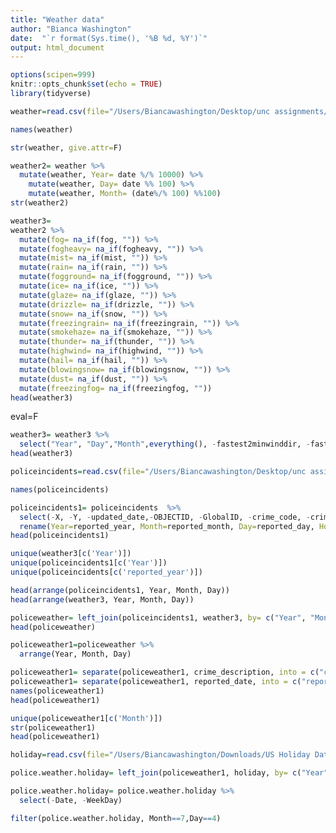 ```yaml
---
title: "Weather data"
author: "Bianca Washington"
date:  "`r format(Sys.time(), '%B %d, %Y')`"
output: html_document
---
```

```r
options(scipen=999)
knitr::opts_chunk$set(echo = TRUE)
library(tidyverse)
```

```r
weather=read.csv(file="/Users/Biancawashington/Desktop/unc assignments/rdu-weather-history-date.csv", head = T, sep=",")
```

```r
names(weather)
```

```r
str(weather, give.attr=F)
```

```r
weather2= weather %>%
  mutate(weather, Year= date %/% 10000) %>%
    mutate(weather, Day= date %% 100) %>%
    mutate(weather, Month= (date%/% 100) %%100)
str(weather2)
```

```r
weather3=
weather2 %>%
  mutate(fog= na_if(fog, "")) %>%
  mutate(fogheavy= na_if(fogheavy, "")) %>%
  mutate(mist= na_if(mist, "")) %>%
  mutate(rain= na_if(rain, "")) %>%
  mutate(fogground= na_if(fogground, "")) %>%
  mutate(ice= na_if(ice, "")) %>%
  mutate(glaze= na_if(glaze, "")) %>%
  mutate(drizzle= na_if(drizzle, "")) %>%
  mutate(snow= na_if(snow, "")) %>%
  mutate(freezingrain= na_if(freezingrain, "")) %>%
  mutate(smokehaze= na_if(smokehaze, "")) %>%
  mutate(thunder= na_if(thunder, "")) %>%
  mutate(highwind= na_if(highwind, "")) %>%
  mutate(hail= na_if(hail, "")) %>%
  mutate(blowingsnow= na_if(blowingsnow, "")) %>%
  mutate(dust= na_if(dust, "")) %>%
  mutate(freezingfog= na_if(freezingfog, ""))
head(weather3)
```
eval=F
```r
weather3= weather3 %>%
  select("Year", "Day","Month",everything(), -fastest2minwinddir, -fastest2minwindspeed, -fastest5secwinddir, -fastest5secwindspeed, -date,)
head(weather3)
```

```r
policeincidents=read.csv(file="/Users/Biancawashington/Desktop/unc assignments/Raleigh_Police_Incidents.csv", head = T, sep=",")
```


```r
names(policeincidents)
```

```r
policeincidents1= policeincidents  %>%
  select(-X, -Y, -updated_date,-OBJECTID, -GlobalID, -crime_code, -crime_type, -reported_block_address, -latitude, -longitude, -agency, -city, -city_of_incident, -case_number) %>%
  rename(Year=reported_year, Month=reported_month, Day=reported_day, Hour=reported_hour, dayofwk=reported_dayofwk)
head(policeincidents1)
```
```r
unique(weather3[c('Year')])
unique(policeincidents1[c('Year')])
unique(policeincidents[c('reported_year')])

```


```r
head(arrange(policeincidents1, Year, Month, Day))
head(arrange(weather3, Year, Month, Day))
```
```r
policeweather= left_join(policeincidents1, weather3, by= c("Year", "Month", "Day"))
head(policeweather)
```
```r
policeweather1=policeweather %>%
  arrange(Year, Month, Day) 
```

```r
policeweather1= separate(policeweather1, crime_description, into = c("crime_category2", "crime_description"), sep = "/") 
policeweather1= separate(policeweather1, reported_date, into = c("reported_date", "reported_time"), sep = 10)
names(policeweather1)
head(policeweather1)
```


```r
unique(policeweather1[c('Month')])
str(policeweather1)
head(policeweather1)
```

```r
holiday=read.csv(file="/Users/Biancawashington/Downloads/US Holiday Dates (2004-2021).csv", head = T, sep=",")
```

```r
police.weather.holiday= left_join(policeweather1, holiday, by= c("Year", "Month", "Day"))
```
```r
police.weather.holiday= police.weather.holiday %>%
  select(-Date, -WeekDay)
```


```r
filter(police.weather.holiday, Month==7,Day==4)
```


